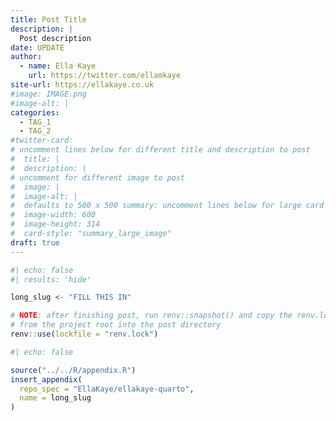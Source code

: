 ```yaml
---
title: Post Title
description: |
  Post description
date: UPDATE
author: 
  - name: Ella Kaye
    url: https://twitter.com/ellamkaye
site-url: https://ellakaye.co.uk
#image: IMAGE.png
#image-alt: |
categories:
  - TAG_1
  - TAG_2
#twitter-card: 
# uncomment lines below for different title and description to post
#  title: |
#  description: |
# uncomment for different image to post
#  image: |
#  image-alt: |
#  defaults to 500 x 500 summary: uncomment lines below for large card
#  image-width: 600 
#  image-height: 314
#  card-style: "summary_large_image" 
draft: true
---
```


<!--------------- set up ----------------->

```r
#| echo: false
#| results: 'hide'

long_slug <- "FILL THIS IN"

# NOTE: after finishing post, run renv::snapshot() and copy the renv.lock file 
# from the project root into the post directory
renv::use(lockfile = "renv.lock")
```

<!--------------- post content ----------------->

<!--------------- appendices go here ----------------->

```r
#| echo: false

source("../../R/appendix.R")
insert_appendix(
  repo_spec = "EllaKaye/ellakaye-quarto", 
  name = long_slug
)
```
